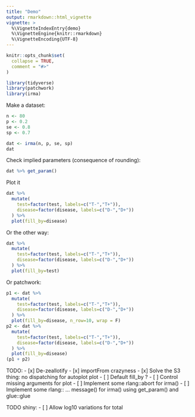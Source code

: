 ```yaml
---
title: "Demo"
output: rmarkdown::html_vignette
vignette: >
  %\VignetteIndexEntry{demo}
  %\VignetteEngine{knitr::rmarkdown}
  %\VignetteEncoding{UTF-8}
---
```


```r
knitr::opts_chunk$set(
  collapse = TRUE,
  comment = "#>"
)
```

```r
library(tidyverse)
library(patchwork)
library(irma)
```


Make a dataset:

```r
n <- 80
p <- 0.2
se <- 0.8
sp <- 0.7

dat <- irma(n, p, se, sp)
dat
```

Check implied parameters (consequence of rounding):

```r
dat %>% get_param()
```

Plot it

```r
dat %>%
  mutate(
    test=factor(test, labels=c("T-","T+")),
    disease=factor(disease, labels=c("D-","D+"))
  ) %>%
  plot(fill_by=disease)
```

Or the other way:

```r
dat %>%
  mutate(
    test=factor(test, labels=c("T-","T+")),
    disease=factor(disease, labels=c("D-","D+"))
  ) %>%
  plot(fill_by=test)
```


Or patchwork:

```r
p1 <- dat %>%
  mutate(
    test=factor(test, labels=c("T-","T+")),
    disease=factor(disease, labels=c("D-","D+"))
  ) %>%
  plot(fill_by=disease, n_row=10, wrap = F)
p2 <- dat %>%
  mutate(
    test=factor(test, labels=c("T-","T+")),
    disease=factor(disease, labels=c("D-","D+"))
  ) %>%
  plot(fill_by=disease)
(p1 + p2)
```


TODO:
- [x] De-zeallotify
- [x] importFrom crazyness
- [x] Solve the S3 thing: no dispatching for autoplot plot
- [ ] Default fill_by ?
- [ ] Control missing arguments for plot
- [ ] Implement some rlang::abort for irma()
- [ ] Implement some rlang:: ... message() for irma() using get_param() and glue::glue

TODO shiny:
- [ ] Allow log10 variations for total
